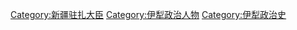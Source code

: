 [[Category:新疆驻扎大臣|Category:新疆驻扎大臣]]
[[Category:伊犁政治人物|Category:伊犁政治人物]]
[[Category:伊犁政治史|Category:伊犁政治史]]
